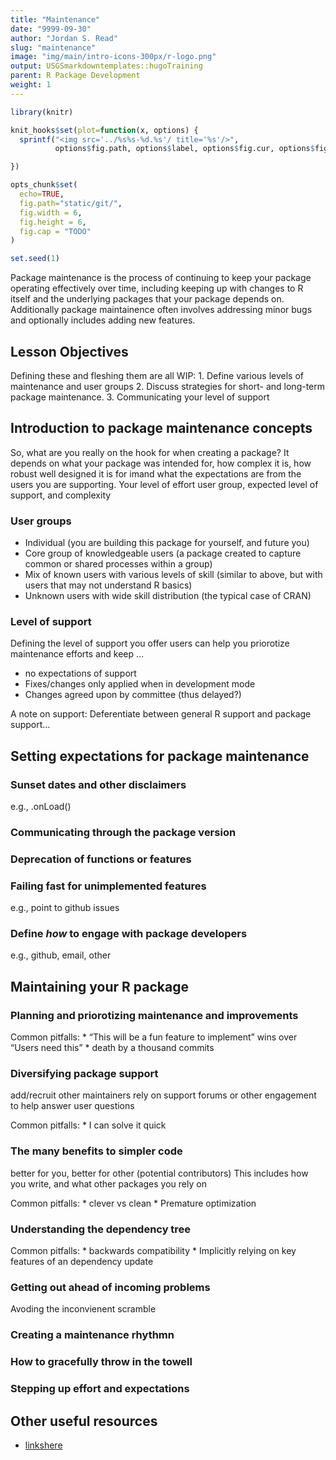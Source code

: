 ```yaml
---
title: "Maintenance"
date: "9999-09-30"
author: "Jordan S. Read"
slug: "maintenance"
image: "img/main/intro-icons-300px/r-logo.png"
output: USGSmarkdowntemplates::hugoTraining
parent: R Package Development
weight: 1
---
```


```r
library(knitr)

knit_hooks$set(plot=function(x, options) {
  sprintf("<img src='../%s%s-%d.%s'/ title='%s'/>", 
          options$fig.path, options$label, options$fig.cur, options$fig.ext, options$fig.cap)

})

opts_chunk$set(
  echo=TRUE,
  fig.path="static/git/",
  fig.width = 6,
  fig.height = 6,
  fig.cap = "TODO"
)

set.seed(1)
```

Package maintenance is the process of continuing to keep your package operating effectively over time, including keeping up with changes to R itself and the underlying packages that your package depends on. Additionally package maintainence often involves addressing minor bugs and optionally includes adding new features. 

## Lesson Objectives

Defining these and fleshing them are all WIP:
1. Define various levels of maintenance and user groups 
2. Discuss strategies for short- and long-term package maintenance.
3. Communicating your level of support

## Introduction to package maintenance concepts

So, what are you really on the hook for when creating a package? It depends on what your package was intended for, how complex it is, how robust well designed it is for imand what the expectations are from the users you are supporting. Your level of effort  user group, expected level of support, and complexity

### User groups

* Individual (you are building this package for yourself, and future you)
* Core group of knowledgeable users (a package created to capture common or shared processes within a group)
* Mix of known users with various levels of skill (similar to above, but with users that may not understand R basics)
* Unknown users with wide skill distribution (the typical case of CRAN)

### Level of support

Defining the level of support you offer users can help you priorotize maintenance efforts and keep ...

* no expectations of support
* Fixes/changes only applied when in development mode
* Changes agreed upon by committee (thus delayed?)

A note on support: Deferentiate between general R support and package support...

## Setting expectations for package maintenance

### Sunset dates and other disclaimers
e.g., .onLoad()

### Communicating through the package version

### Deprecation of functions or features

### Failing fast for unimplemented features
e.g., point to github issues

### Define *how* to engage with package developers
e.g., github, email, other


## Maintaining your R package

### Planning and priorotizing maintenance and improvements

Common pitfalls:
* "This will be a fun feature to implement" wins over "Users need this"
* death by a thousand commits


### Diversifying package support
add/recruit other maintainers
rely on support forums or other engagement to help answer user questions

Common pitfalls:
* I can solve it quick

### The many benefits to simpler code
better for you, better for other (potential contributors)
This includes how you write, and what other packages you rely on

Common pitfalls:
* clever vs clean
* Premature optimization

### Understanding the dependency tree

Common pitfalls:
* backwards compatibility
* Implicitly relying on key features of an dependency update

### Getting out ahead of incoming problems

Avoding the inconvienent scramble

### Creating a maintenance rhythmn 

### How to gracefully throw in the towell

### Stepping up effort and expectations


## Other useful resources

- [linkshere](http://google.com)


